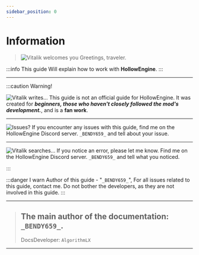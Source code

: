 ```yaml
---
sidebar_position: 0
---
```


# Information

> ![Vitalik welcomes you](.resourses/Vitalik_Hello.gif) Greetings, traveler.

:::info This guide
Will explain how to work with **HollowEngine**.
:::

***

:::caution Warning!

![Vitalik writes...](.resourses/Vitalik_Pinding.gif) This guide is not an official guide for HollowEngine. It was created for _**beginners, those who haven't closely followed the mod's development.**_, and is a **fan work**.

***

![Issues?](.resourses/Vitalik_Hmm.gif) If you encounter any issues with this guide, find me on the HollowEngine Discord server. `_BENDY659_` and tell about your issue.

***

![Vitalik searches...](.resourses/Vitalik_Search.gif) If you notice an error, please let me know. Find me on the HollowEngine Discord server. `_BENDY659_` and tell what you noticed.

:::

:::danger I warn
 Author of this guide - "`_BENDY659_`", For all issues related to this guide, contact me. Do not bother the developers, as they are not involved in this guide.
:::

---

> The main author of the documentation: `_BENDY659_`.
> ---
> DocsDeveloper: `AlgorithmLX`

---
